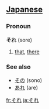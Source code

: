 == [[Japanese]] ==                                          
===Pronoun===
'''それ''' (sore)

# [[that]], [[there]]

===See also===
*[[その]] (sono)
* [[あれ]] (are)

[[fr:それ]]
[[ja:それ]]